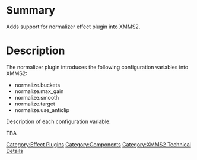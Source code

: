 {{ComponentHeader}}

=Summary=
Adds support for normalizer effect plugin into XMMS2.

=Description=
The normalizer plugin introduces the following configuration variables into XMMS2:

* normalize.buckets
* normalize.max_gain
* normalize.smooth
* normalize.target
* normalize.use_anticlip

Description of each configuration variable:

TBA

[[Category:Effect Plugins]]
[[Category:Components]]
[[Category:XMMS2 Technical Details]]